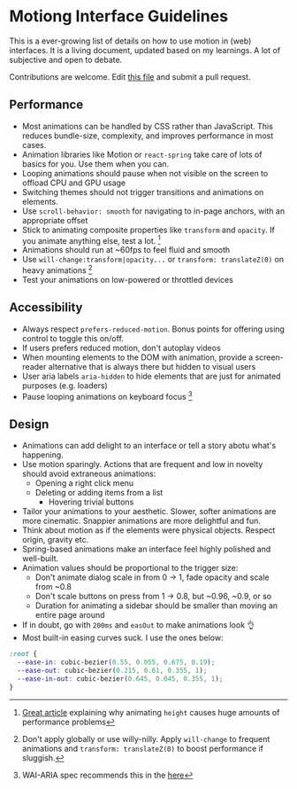 
# Motiong Interface Guidelines

This is a ever-growing list of details on how to use motion in (web) interfaces. It is a living document, updated based on my learnings. A lot of subjective and open to debate.

Contributions are welcome. Edit [this file](https://github.com/heymynameisrob/motion-ui/blob/main/src/content/guidelines.mdx) and submit a pull request.

## Performance
- Most animations can be handled by CSS rather than JavaScript. This reduces bundle-size, complexity, and improves performance in most cases.
- Animation libraries like Motion or `react-spring` take care of lots of basics for you. Use them when you can.
- Looping animations should pause when not visible on the screen to offload CPU and GPU usage
- Switching themes should not trigger transitions and animations on elements.
- Use `scroll-behavior: smooth` for navigating to in-page anchors, with an appropriate offset
- Stick to animating composite properties like `transform` and `opacity`. If you animate anything else, test a lot. [^1]
- Animations should run at ~60fps to feel fluid and smooth
- Use `will-change:transform|opacity...` or `transform: translateZ(0)` on heavy animations [^2]
- Test your animations on low-powered or throttled devices

## Accessibility
- Always respect `prefers-reduced-motion`. Bonus points for offering using control to toggle this on/off.
- If users prefers reduced motion, don't autoplay videos
- When mounting elements to the DOM with animation, provide a screen-reader alternative that is always there but hidden to visual users
- User aria labels `aria-hidden` to hide elements that are just for animated purposes (e.g. loaders)
- Pause looping animations on keyboard focus [^3]

## Design
- Animations can add delight to an interface or tell a story abotu what's happening.
- Use motion sparingly. Actions that are frequent and low in novelty should avoid extraneous animations:
    - Opening a right click menu
  - Deleting or adding items from a list
    - Hovering trivial buttons
- Tailor your animations to your aesthetic. Slower, softer animations are more cinematic. Snappier animations are more delightful and fun.
- Think about motion as if the elements were physical objects. Respect origin, gravity etc.
- Spring-based animations make an interface feel highly polished and well-built.
- Animation values should be proportional to the trigger size:
    - Don't animate dialog scale in from 0 → 1, fade opacity and scale from ~0.8
    - Don't scale buttons on press from 1 → 0.8, but ~0.96, ~0.9, or so
    - Duration for animating a sidebar should be smaller than moving an entire page around
- If in doubt, go with `200ms` and `easOut` to make animations look 👌
- Most built-in easing curves suck. I use the ones below:

```css
:root {
  --ease-in: cubic-bezier(0.55, 0.055, 0.675, 0.19);
  --ease-out: cubic-bezier(0.215, 0.61, 0.355, 1);
  --ease-in-out: cubic-bezier(0.645, 0.045, 0.355, 1);
}
```

[^1]: [Great article](https://www.granola.ai/blog/dont-animate-height) explaining why animating `height` causes huge amounts of performance problems
[^2]: Don't apply globally or use willy-nilly. Apply `will-change` to frequent animations and `transform: translateZ(0)` to boost performance if sluggish.
[^3]: WAI-ARIA spec recommends this in the [here](https://www.w3.org/WAI/tutorials/carousels/animations/)
